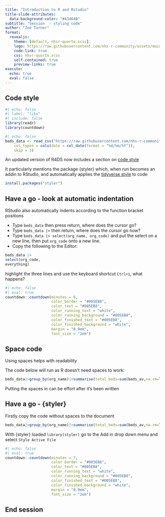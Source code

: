 ```yaml
---
title: "Introduction to R and Rstudio"
title-slide-attributes: 
  data-background-color: "#43464B"
subtitle: "Session  - styling code"
author: "Zoë Turner"
format:
  revealjs:
    theme: [default, nhsr-quarto.scss]
    logo: https://raw.githubusercontent.com/nhs-r-community/assets/main/logo/nhsr-logo.svg
    code-link: true
    css: nhsr-quarto.scss
    self-contained: true
    preview-links: true
execute:
  echo: true
  eval: false
---
```


## Code style

```r
#| echo: false
#| label: "libs"
#| include: false
library(readr)
library(countdown)

```

```r
#| echo: false 
beds_data <- read_csv("https://raw.githubusercontent.com/nhs-r-community/intro_r_data/main/beds_data.csv", 
    col_types = cols(date = col_date(format = "%d/%m/%Y")), 
    skip = 3)
```

An updated version of R4DS now includes a section on [code style](https://r4ds.hadley.nz/workflow-style.html) 

It particularly mentions the package {styler} which, when run becomes an addin to RStudio, and automatically applies the [tidyverse style](https://style.tidyverse.org/) to code

```r
install.packages("styler")
```

## Have a go - look at automatic indentation

RStudio also automatically indents according to the function bracket positions

- Type `beds_data` then press return, where does the cursor go?
- Type `beds_data |> ` then return, where does the cursor go now?
- Type `beds_data |> select(org_name, org_code)` and put the select on a new line, then put `org_code` onto a new line.
- Copy the following to the Editor:

```r
beds_data |> 
select(org_code,
everything)
```

highlight the three lines and use the keyboard shortcut `Ctrl+i`, what happens?

```r
#| echo: false
#| eval: true
countdown::countdown(minutes = 8,
                     color_border = "#005EB8",
                     color_text = "#005EB8",
                     color_running_text = "white",
                     color_running_background = "#005EB8",
                     color_finished_text = "#005EB8",
                     color_finished_background = "white",
                     margin = "0.9em",
                     font_size = "2em")
```

## Space code

Using spaces helps with readability

The code below will run as R doesn't need spaces to work:

```r
beds_data|>group_by(org_name)|>summarise(total_beds=sum(beds_av,na.rm=TRUE),total_occupancy=sum(occ_av,na.rm=TRUE))|>mutate(perc_occ=total_occupancy/total_beds)|>arrange(desc(perc_occ))
```

Putting the spaces in can be effort after it's been written

## Have a go - {styler}

Firstly copy the code without spaces to the document

```r
beds_data|>group_by(org_name)|>summarise(total_beds=sum(beds_av,na.rm=TRUE),total_occupancy=sum(occ_av,na.rm=TRUE))|>mutate(perc_occ=total_occupancy/total_beds)|>arrange(desc(perc_occ))
```

With {styler} loaded `library(styler)` go to the Add in drop down menu and select `Style Active File`

```r
#| echo: false
#| eval: true
countdown::countdown(minutes = 7,
                     color_border = "#005EB8",
                     color_text = "#005EB8",
                     color_running_text = "white",
                     color_running_background = "#005EB8",
                     color_finished_text = "#005EB8",
                     color_finished_background = "white",
                     margin = "0.9em",
                     font_size = "2em")
```

## End session